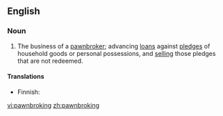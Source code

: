 ==English==

===Noun===
{{en-noun|-}}

# The business of a [[pawnbroker]]; advancing [[loan]]s against [[pledge]]s of household goods or personal possessions, and [[selling]] those pledges that are not redeemed.

====Translations====
{{trans-top}}
* Finnish: {{t-|fi|panttilainaus}}
{{trans-mid}}
{{trans-bottom}}

[[vi:pawnbroking]]
[[zh:pawnbroking]]